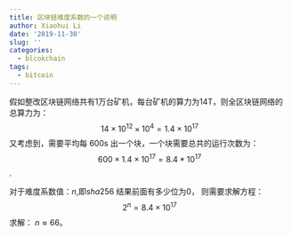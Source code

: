 ```yaml
---
title: 区块链难度系数的一个说明
author: Xiaohui Li
date: '2019-11-30'
slug: ''
categories:
  - blcokchain
tags:
  - bitcoin
---
```


假如整改区块链网络共有1万台矿机，每台矿机的算力为14T，则全区块链网络的总算力为：
$$14 \times 10^{12} \times 10^4 = 1.4 \times  10^{17}$$
又考虑到，需要平均每 600s 出一个块，一个块需要总共的运行次数为：
$$600 \times 1.4 \times 10^{17} = 8.4*10^{17}$$.

对于难度系数值：$n$,即\space $sha256$ \space 结果前面有多少位为$0$，
则需要求解方程：
$$2^{n} = 8.4 \times 10 ^{17}$$
求解：
$n \approx 66$。
